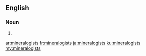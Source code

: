 ==English==

===Noun===
{{head|en|noun plural form}}

# {{plural of|mineralogist|lang=en}}

[[ar:mineralogists]]
[[fr:mineralogists]]
[[ja:mineralogists]]
[[ku:mineralogists]]
[[my:mineralogists]]